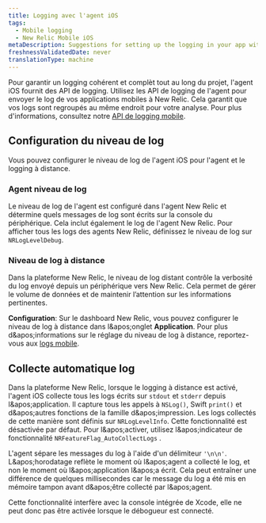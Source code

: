 ```yaml
---
title: Logging avec l'agent iOS
tags:
  - Mobile logging
  - New Relic Mobile iOS
metaDescription: Suggestions for setting up the logging in your app with the New Relic agent
freshnessValidatedDate: never
translationType: machine
---
```


Pour garantir un logging cohérent et complèt tout au long du projet, l&apos;agent iOS fournit des API de logging. Utilisez les API de logging de l&apos;agent pour envoyer le log de vos applications mobiles à New Relic. Cela garantit que vos logs sont regroupés au même endroit pour votre analyse. Pour plus d&apos;informations, consultez notre [API de logging mobile](/docs/mobile-monitoring/mobile-monitoring-ui/mobile-logs/#ios).

## Configuration du niveau de log

Vous pouvez configurer le niveau de log de l&apos;agent iOS pour l&apos;agent et le logging à distance.

### Agent niveau de log

Le niveau de log de l&apos;agent est configuré dans l&apos;agent New Relic et détermine quels messages de log sont écrits sur la console du périphérique. Cela inclut également le log de l&apos;agent New Relic. Pour afficher tous les logs des agents New Relic, définissez le niveau de log sur `NRLogLevelDebug`.

### Niveau de log à distance

Dans la plateforme New Relic, le niveau de log distant contrôle la verbosité du log envoyé depuis un périphérique vers New Relic. Cela permet de gérer le volume de données et de maintenir l’attention sur les informations pertinentes.

**Configuration**: Sur le dashboard New Relic, vous pouvez configurer le niveau de log à distance dans l&amp;apos;onglet <DNT>**Application**</DNT>. Pour plus d&amp;apos;informations sur le réglage du niveau de log à distance, reportez-vous aux [logs mobile](/docs/mobile-monitoring/mobile-monitoring-ui/mobile-logs).

## Collecte automatique log

Dans la plateforme New Relic, lorsque le logging à distance est activé, l&apos;agent iOS collecte tous les logs écrits sur `stdout` et `stderr` depuis l&amp;apos;application. Il capture tous les appels à `NSLog()`, Swift `print()` et d&amp;apos;autres fonctions de la famille d&amp;apos;impression. Les logs collectés de cette manière sont définis sur `NRLogLevelInfo`. Cette fonctionnalité est désactivée par défaut. Pour l&amp;apos;activer, utilisez l&amp;apos;indicateur de fonctionnalité `NRFeatureFlag_AutoCollectLogs` .

L&apos;agent sépare les messages du log à l&apos;aide d&apos;un délimiteur `'\n\n'`. L&amp;apos;horodatage reflète le moment où l&amp;apos;agent a collecté le log, et non le moment où l&amp;apos;application l&amp;apos;a écrit. Cela peut entraîner une différence de quelques millisecondes car le message du log a été mis en mémoire tampon avant d&amp;apos;être collecté par l&amp;apos;agent.

<Callout variant="important">
  Cette fonctionnalité interfère avec la console intégrée de Xcode, elle ne peut donc pas être activée lorsque le débogueur est connecté.
</Callout>